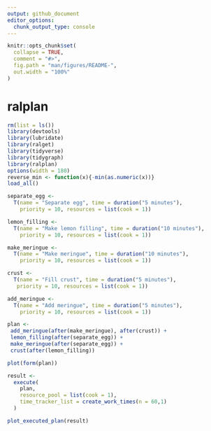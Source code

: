 ```yaml
---
output: github_document
editor_options: 
  chunk_output_type: console
---
```


<!-- README.md is generated from README.Rmd. Please edit that file -->

```r
knitr::opts_chunk$set(
  collapse = TRUE,
  comment = "#>",
  fig.path = "man/figures/README-",
  out.width = "100%"
)

```

# ralplan

```r
rm(list = ls())
library(devtools)
library(lubridate)
library(ralget)
library(tidyverse)
library(tidygraph)
library(ralplan)
options(width = 180)
reverse_min <- function(x){-min(as.numeric(x))}
load_all()
```

```r
separate_egg <- 
  T(name = "Separate egg", time = duration("5 minutes"), 
    priority = 10, resources = list(cook = 1))

lemon_filling <- 
  T(name = "Make lemon filling", time = duration("10 minutes"), 
    priority = 10, resources = list(cook = 1))

make_meringue <- 
  T(name = "Make meringue", time = duration("10 minutes"), 
    priority = 10, resources = list(cook = 1))

crust <- 
  T(name = "Fill crust", time = duration("5 minutes"), 
   priority = 10, resources = list(cook = 1))

add_meringue <- 
  T(name = "Add meringue", time = duration("5 minutes"), 
    priority = 10, resources = list(cook = 1))
```



```r
plan <- 
 add_meringue(after(make_meringue), after(crust)) +
 lemon_filling(after(separate_egg)) + 
 make_meringue(after(separate_egg)) + 
 crust(after(lemon_filling))  

plot(form(plan))
```


```r
result <- 
  execute( 
    plan, 
    resource_pool = list(cook = 1),
    time_tracker_list = create_work_times(n = 60,1)
  )

plot_executed_plan(result)

```